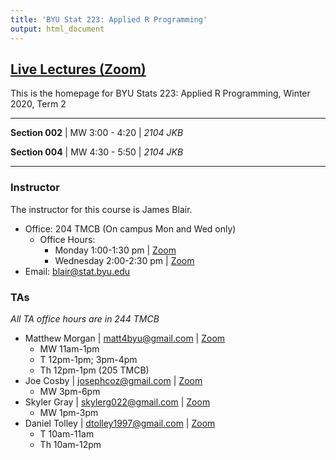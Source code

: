 ```yaml
---
title: 'BYU Stat 223: Applied R Programming'
output: html_document
---
```


## [**Live Lectures (Zoom)**](https://byu.zoom.us/j/446827791){target="_blank"}

This is the homepage for BYU Stats 223: Applied R Programming, Winter 2020, Term 2

---

**Section 002** | MW 3:00 - 4:20 | *2104 JKB*


**Section 004** | MW 4:30 - 5:50 | *2104 JKB*

---


### Instructor
The instructor for this course is James Blair.

* Office: 204 TMCB (On campus Mon and Wed only)
  * Office Hours:
    * Monday 1:00-1:30 pm | [Zoom](https://byu.zoom.us/j/203590542){target="_blank"}
    * Wednesday 2:00-2:30 pm | [Zoom](https://byu.zoom.us/j/448191261){target="_blank"}
* Email: [blair@stat.byu.edu](mailto:blair@stat.byu.edu)

### TAs
*All TA office hours are in 244 TMCB*

* Matthew Morgan | [matt4byu@gmail.com](mailto:matt4byu@gmail.com) | [Zoom](https://us04web.zoom.us/j/9536014001){target="_blank"}
  * MW 11am-1pm
  * T 12pm-1pm; 3pm-4pm
  * Th 12pm-1pm (205 TMCB)
* Joe Cosby | [josephcoz@gmail.com](mailto:josephcoz@gmail.com) | [Zoom](https://byu.zoom.us/j/5383793635){target="_blank"}
  * MW 3pm-6pm
* Skyler Gray | [skylerg022@gmail.com](mailto:skylerg022@gmail.com) | [Zoom](https://byu.zoom.us/j/2222422424){target="_blank"}
  * MW 1pm-3pm
* Daniel Tolley | [dtolley1997@gmail.com](mailto:dtolley1997@gmail.com) | [Zoom](https://byu.zoom.us/j/2324016585){target="_blank"}
  * T 10am-11am
  * Th 10am-12pm